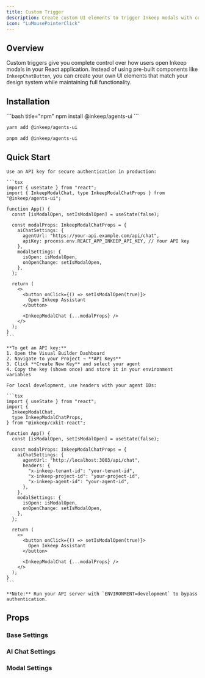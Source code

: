 ```yaml
---
title: Custom Trigger
description: Create custom UI elements to trigger Inkeep modals with complete control over appearance and behavior.
icon: "LuMousePointerClick"
---
```


## Overview

Custom triggers give you complete control over how users open Inkeep modals in your React application. Instead of using pre-built components like `InkeepChatButton`, you can create your own UI elements that match your design system while maintaining full functionality.

## Installation

<CodeGroup>
```bash title="npm"
npm install @inkeep/agents-ui
```

```bash title="yarn"
yarn add @inkeep/agents-ui
```

```bash title="pnpm"
pnpm add @inkeep/agents-ui
```

</CodeGroup>

## Quick Start

<Tabs>
  <Tab title="Production">
    
    Use an API key for secure authentication in production:
    
    ```tsx
    import { useState } from "react";
    import { InkeepModalChat, type InkeepModalChatProps } from "@inkeep/agents-ui";

    function App() {
      const [isModalOpen, setIsModalOpen] = useState(false);

      const modalProps: InkeepModalChatProps = {
        aiChatSettings: {
          agentUrl: "https://your-api.example.com/api/chat",
          apiKey: process.env.REACT_APP_INKEEP_API_KEY, // Your API key
        },
        modalSettings: {
          isOpen: isModalOpen,
          onOpenChange: setIsModalOpen,
        },
      };

      return (
        <>
          <button onClick={() => setIsModalOpen(true)}>
            Open Inkeep Assistant
          </button>

          <InkeepModalChat {...modalProps} />
        </>
      );
    }
    ```

    **To get an API key:**
    1. Open the Visual Builder Dashboard
    2. Navigate to your Project → **API Keys**
    3. Click **Create New Key** and select your agent
    4. Copy the key (shown once) and store it in your environment variables

  </Tab>
  
  <Tab title="Development">
    
    For local development, use headers with your agent IDs:

    ```tsx
    import { useState } from "react";
    import {
      InkeepModalChat,
      type InkeepModalChatProps,
    } from "@inkeep/cxkit-react";

    function App() {
      const [isModalOpen, setIsModalOpen] = useState(false);

      const modalProps: InkeepModalChatProps = {
        aiChatSettings: {
          agentUrl: "http://localhost:3003/api/chat",
          headers: {
            "x-inkeep-tenant-id": "your-tenant-id",
            "x-inkeep-project-id": "your-project-id",
            "x-inkeep-agent-id": "your-agent-id",
          },
        },
        modalSettings: {
          isOpen: isModalOpen,
          onOpenChange: setIsModalOpen,
        },
      };

      return (
        <>
          <button onClick={() => setIsModalOpen(true)}>
            Open Inkeep Assistant
          </button>

          <InkeepModalChat {...modalProps} />
        </>
      );
    }
    ```

    **Note:** Run your API server with `ENVIRONMENT=development` to bypass authentication.

  </Tab>
</Tabs>

## Props

<AutoTypeTable
  path="./content/docs/talk-to-your-agents/react/types.ts"
  name="InkeepModalChatProps"
/>

### Base Settings

<AutoTypeTable
  path="./content/docs/talk-to-your-agents/react/types.ts"
  name="InkeepBaseSettings"
/>

### AI Chat Settings

<AutoTypeTable
  path="./content/docs/talk-to-your-agents/react/types.ts"
  name="InkeepAIChatSettings"
/>

### Modal Settings

<AutoTypeTable
  path="./content/docs/talk-to-your-agents/react/types.ts"
  name="InkeepModalSettings"
/>

